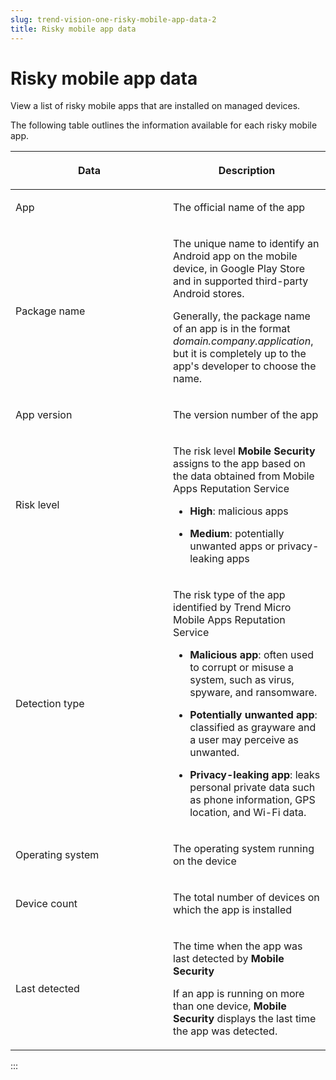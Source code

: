 ```yaml
---
slug: trend-vision-one-risky-mobile-app-data-2
title: Risky mobile app data
---
```

# Risky mobile app data

View a list of risky mobile apps that are installed on managed devices.

The following table outlines the information available for each risky mobile app.

<table>
<colgroup>
<col style="width: 50%" />
<col style="width: 50%" />
</colgroup>
<thead>
<tr>
<th><p>Data</p></th>
<th><p>Description</p></th>
</tr>
</thead>
<tbody>
<tr>
<td><p>App</p></td>
<td><p>The official name of the app</p></td>
</tr>
<tr>
<td><p>Package name</p></td>
<td><p>The unique name to identify an Android app on the mobile device, in Google Play Store and in supported third-party Android stores.</p>
<p>Generally, the package name of an app is in the format <em>domain.company.application</em>, but it is completely up to the app's developer to choose the name.</p></td>
</tr>
<tr>
<td><p>App version</p></td>
<td><p>The version number of the app</p></td>
</tr>
<tr>
<td><p>Risk level</p></td>
<td><p>The risk level <strong>Mobile Security</strong> assigns to the app based on the data obtained from Mobile Apps Reputation Service</p>
<ul>
<li><p><strong>High</strong>: malicious apps</p></li>
<li><p><strong>Medium</strong>: potentially unwanted apps or privacy-leaking apps</p></li>
</ul></td>
</tr>
<tr>
<td><p>Detection type</p></td>
<td><p>The risk type of the app identified by Trend Micro Mobile Apps Reputation Service</p>
<ul>
<li><p><strong>Malicious app</strong>: often used to corrupt or misuse a system, such as virus, spyware, and ransomware.</p></li>
<li><p><strong>Potentially unwanted app</strong>: classified as grayware and a user may perceive as unwanted.</p></li>
<li><p><strong>Privacy-leaking app</strong>: leaks personal private data such as phone information, GPS location, and Wi-Fi data.</p></li>
</ul></td>
</tr>
<tr>
<td><p>Operating system</p></td>
<td><p>The operating system running on the device</p></td>
</tr>
<tr>
<td><p>Device count</p></td>
<td><p>The total number of devices on which the app is installed</p></td>
</tr>
<tr>
<td><p>Last detected</p></td>
<td><p>The time when the app was last detected by <strong>Mobile Security</strong></p>
<p>If an app is running on more than one device, <strong>Mobile Security</strong> displays the last time the app was detected.</p></td>
</tr>
</tbody>
</table>
:::

